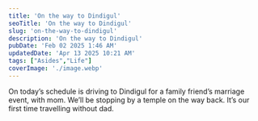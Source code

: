 ```yaml
---
title: 'On the way to Dindigul'
seoTitle: 'On the way to Dindigul'
slug: 'on-the-way-to-dindigul'
description: 'On the way to Dindigul'
pubDate: 'Feb 02 2025 1:46 AM'
updatedDate: 'Apr 13 2025 10:21 AM'
tags: ["Asides","Life"]
coverImage: './image.webp'
---
```


On today’s schedule is driving to Dindigul for a family friend’s marriage event, with mom. We’ll be stopping by a temple on the way back. It’s our first time travelling without dad.


<R2Image imageKey="assets/on-the-way-to-dindigul-1ab7dac8-3a31-45a2-9acd-c81f46e00668.jpeg" alt="A photo of natural scenery on the way to Dindigul by road." />

